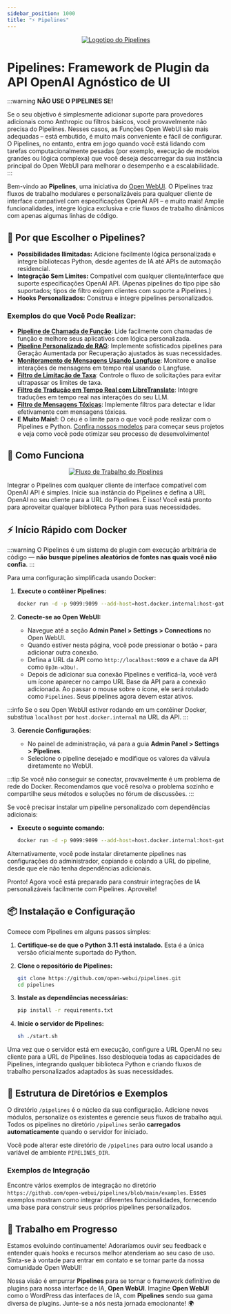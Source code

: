 ```yaml
---
sidebar_position: 1000
title: "⚡ Pipelines"
---
```





<TopBanners />



<p align="center">
  <a href="#">
    <img src="/images/pipelines/header.png" alt="Logotipo do Pipelines" />
  </a>
</p>

# Pipelines: Framework de Plugin da API OpenAI Agnóstico de UI

:::warning
**NÃO USE O PIPELINES SE!**

Se o seu objetivo é simplesmente adicionar suporte para provedores adicionais como Anthropic ou filtros básicos, você provavelmente não precisa do Pipelines. Nesses casos, as Funções Open WebUI são mais adequadas – está embutido, é muito mais conveniente e fácil de configurar. O Pipelines, no entanto, entra em jogo quando você está lidando com tarefas computacionalmente pesadas (por exemplo, execução de modelos grandes ou lógica complexa) que você deseja descarregar da sua instância principal do Open WebUI para melhorar o desempenho e a escalabilidade.
:::

Bem-vindo ao **Pipelines**, uma iniciativa do [Open WebUI](https://github.com/open-webui). O Pipelines traz fluxos de trabalho modulares e personalizáveis para qualquer cliente de interface compatível com especificações OpenAI API – e muito mais! Amplie funcionalidades, integre lógica exclusiva e crie fluxos de trabalho dinâmicos com apenas algumas linhas de código.

## 🚀 Por que Escolher o Pipelines?

- **Possibilidades Ilimitadas:** Adicione facilmente lógica personalizada e integre bibliotecas Python, desde agentes de IA até APIs de automação residencial.
- **Integração Sem Limites:** Compatível com qualquer cliente/interface que suporte especificações OpenAI API. (Apenas pipelines do tipo pipe são suportados; tipos de filtro exigem clientes com suporte a Pipelines.)
- **Hooks Personalizados:** Construa e integre pipelines personalizados.

### Exemplos do que Você Pode Realizar:

- [**Pipeline de Chamada de Função**](https://github.com/open-webui/pipelines/blob/main/examples/filters/function_calling_filter_pipeline.py): Lide facilmente com chamadas de função e melhore seus aplicativos com lógica personalizada.
- [**Pipeline Personalizado de RAG**](https://github.com/open-webui/pipelines/blob/main/examples/pipelines/rag/llamaindex_pipeline.py): Implemente sofisticados pipelines para Geração Aumentada por Recuperação ajustados às suas necessidades.
- [**Monitoramento de Mensagens Usando Langfuse**](https://github.com/open-webui/pipelines/blob/main/examples/filters/langfuse_filter_pipeline.py): Monitore e analise interações de mensagens em tempo real usando o Langfuse.
- [**Filtro de Limitação de Taxa**](https://github.com/open-webui/pipelines/blob/main/examples/filters/rate_limit_filter_pipeline.py): Controle o fluxo de solicitações para evitar ultrapassar os limites de taxa.
- [**Filtro de Tradução em Tempo Real com LibreTranslate**](https://github.com/open-webui/pipelines/blob/main/examples/filters/libretranslate_filter_pipeline.py): Integre traduções em tempo real nas interações do seu LLM.
- [**Filtro de Mensagens Tóxicas**](https://github.com/open-webui/pipelines/blob/main/examples/filters/detoxify_filter_pipeline.py): Implemente filtros para detectar e lidar efetivamente com mensagens tóxicas.
- **E Muito Mais!**: O céu é o limite para o que você pode realizar com o Pipelines e Python. [Confira nossos modelos](https://github.com/open-webui/pipelines/blob/main/examples/scaffolds) para começar seus projetos e veja como você pode otimizar seu processo de desenvolvimento!

## 🔧 Como Funciona

<p align="center">
  <a href="#">
    <img src="/images/pipelines/workflow.png" alt="Fluxo de Trabalho do Pipelines" />
  </a>
</p>

Integrar o Pipelines com qualquer cliente de interface compatível com OpenAI API é simples. Inicie sua instância do Pipelines e defina a URL OpenAI no seu cliente para a URL do Pipelines. É isso! Você está pronto para aproveitar qualquer biblioteca Python para suas necessidades.

## ⚡ Início Rápido com Docker

:::warning
O Pipelines é um sistema de plugin com execução arbitrária de código — **não busque pipelines aleatórios de fontes nas quais você não confia**.
:::

Para uma configuração simplificada usando Docker:

1. **Execute o contêiner Pipelines:**

   ```sh
   docker run -d -p 9099:9099 --add-host=host.docker.internal:host-gateway -v pipelines:/app/pipelines --name pipelines --restart always ghcr.io/open-webui/pipelines:main
   ```

2. **Conecte-se ao Open WebUI:**

   - Navegue até a seção **Admin Panel > Settings > Connections** no Open WebUI.
   - Quando estiver nesta página, você pode pressionar o botão `+` para adicionar outra conexão.
   - Defina a URL da API como `http://localhost:9099` e a chave da API como `0p3n-w3bu!`.
   - Depois de adicionar sua conexão Pipelines e verificá-la, você verá um ícone aparecer no campo URL Base da API para a conexão adicionada. Ao passar o mouse sobre o ícone, ele será rotulado como `Pipelines`. Seus pipelines agora devem estar ativos.

:::info
Se o seu Open WebUI estiver rodando em um contêiner Docker, substitua `localhost` por `host.docker.internal` na URL da API.
:::

3. **Gerencie Configurações:**

   - No painel de administração, vá para a guia **Admin Panel > Settings > Pipelines**.
   - Selecione o pipeline desejado e modifique os valores da válvula diretamente no WebUI.

:::tip
Se você não conseguir se conectar, provavelmente é um problema de rede do Docker. Recomendamos que você resolva o problema sozinho e compartilhe seus métodos e soluções no fórum de discussões.
:::

Se você precisar instalar um pipeline personalizado com dependências adicionais:

- **Execute o seguinte comando:**

  ```sh
  docker run -d -p 9099:9099 --add-host=host.docker.internal:host-gateway -e PIPELINES_URLS="https://github.com/open-webui/pipelines/blob/main/examples/filters/detoxify_filter_pipeline.py" -v pipelines:/app/pipelines --name pipelines --restart always ghcr.io/open-webui/pipelines:main
  ```

Alternativamente, você pode instalar diretamente pipelines nas configurações do administrador, copiando e colando a URL do pipeline, desde que ele não tenha dependências adicionais.

Pronto! Agora você está preparado para construir integrações de IA personalizáveis facilmente com Pipelines. Aproveite!

## 📦 Instalação e Configuração

Comece com Pipelines em alguns passos simples:

1. **Certifique-se de que o Python 3.11 está instalado.** Esta é a única versão oficialmente suportada do Python.
2. **Clone o repositório de Pipelines:**

   ```sh
   git clone https://github.com/open-webui/pipelines.git
   cd pipelines
   ```

3. **Instale as dependências necessárias:**

   ```sh
   pip install -r requirements.txt
   ```

4. **Inicie o servidor de Pipelines:**

   ```sh
   sh ./start.sh
   ```

Uma vez que o servidor está em execução, configure a URL OpenAI no seu cliente para a URL de Pipelines. Isso desbloqueia todas as capacidades de Pipelines, integrando qualquer biblioteca Python e criando fluxos de trabalho personalizados adaptados às suas necessidades.

## 📂 Estrutura de Diretórios e Exemplos

O diretório `/pipelines` é o núcleo da sua configuração. Adicione novos módulos, personalize os existentes e gerencie seus fluxos de trabalho aqui. Todos os pipelines no diretório `/pipelines` serão **carregados automaticamente** quando o servidor for iniciado.

Você pode alterar este diretório de `/pipelines` para outro local usando a variável de ambiente `PIPELINES_DIR`.

### Exemplos de Integração

Encontre vários exemplos de integração no diretório `https://github.com/open-webui/pipelines/blob/main/examples`. Esses exemplos mostram como integrar diferentes funcionalidades, fornecendo uma base para construir seus próprios pipelines personalizados.

## 🎉 Trabalho em Progresso

Estamos evoluindo continuamente! Adoraríamos ouvir seu feedback e entender quais hooks e recursos melhor atenderiam ao seu caso de uso. Sinta-se à vontade para entrar em contato e se tornar parte da nossa comunidade Open WebUI!

Nossa visão é empurrar **Pipelines** para se tornar o framework definitivo de plugins para nossa interface de IA, **Open WebUI**. Imagine **Open WebUI** como o WordPress das interfaces de IA, com **Pipelines** sendo sua gama diversa de plugins. Junte-se a nós nesta jornada emocionante! 🌍
